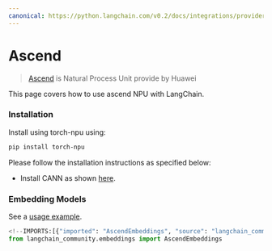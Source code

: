 ```yaml
---
canonical: https://python.langchain.com/v0.2/docs/integrations/providers/ascend/
---
```


# Ascend

>[Ascend](https://https://www.hiascend.com/) is Natural Process Unit provide by Huawei

This page covers how to use ascend NPU with LangChain.

### Installation

Install using torch-npu using:

```bash
pip install torch-npu
```

Please follow the installation instructions as specified below:
* Install CANN as shown [here](https://www.hiascend.com/document/detail/zh/canncommercial/700/quickstart/quickstart/quickstart_18_0002.html).

### Embedding Models

See a [usage example](/docs/integrations/text_embedding/ascend).

```python
<!--IMPORTS:[{"imported": "AscendEmbeddings", "source": "langchain_community.embeddings", "docs": "https://api.python.langchain.com/en/latest/embeddings/langchain_community.embeddings.ascend.AscendEmbeddings.html", "title": "Ascend"}]-->
from langchain_community.embeddings import AscendEmbeddings
```